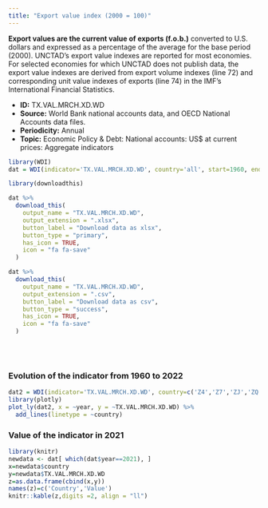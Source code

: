 ```yaml
---
title: "Export value index (2000 = 100)"
---
```



**Export values are the current value of exports (f.o.b.)** converted to U.S. dollars and expressed as a percentage of the average for the base period (2000). UNCTAD's export value indexes are reported for most economies. For selected economies for which UNCTAD does not publish data, the export value indexes are derived from export volume indexes (line 72) and corresponding unit value indexes of exports (line 74) in the IMF's International Financial Statistics.

* **ID:** TX.VAL.MRCH.XD.WD
* **Source:** World Bank national accounts data, and OECD National Accounts data files.
* **Periodicity:** Annual
* **Topic:** Economic Policy & Debt: National accounts: US$ at current prices: Aggregate indicators

```r
library(WDI)
dat = WDI(indicator='TX.VAL.MRCH.XD.WD', country='all', start=1960, end=2022)

library(downloadthis)

dat %>%
  download_this(
    output_name = "TX.VAL.MRCH.XD.WD",
    output_extension = ".xlsx",
    button_label = "Download data as xlsx",
    button_type = "primary",
    has_icon = TRUE,
    icon = "fa fa-save"
  )

dat %>%
  download_this(
    output_name = "TX.VAL.MRCH.XD.WD",
    output_extension = ".csv",
    button_label = "Download data as csv",
    button_type = "success",
    has_icon = TRUE,
    icon = "fa fa-save"
  )
```



<br>
<br>





### Evolution of the indicator from 1960 to 2022



```r
dat2 = WDI(indicator='TX.VAL.MRCH.XD.WD', country=c('Z4','Z7','ZJ','ZQ','XU','8S','ZG'), start=1960, end=2022)
library(plotly)
plot_ly(dat2, x = ~year, y = ~TX.VAL.MRCH.XD.WD) %>%
  add_lines(linetype = ~country)
```

### Value of the indicator in 2021


```r
library(knitr)
newdata <- dat[ which(dat$year==2021), ]
x=newdata$country
y=newdata$TX.VAL.MRCH.XD.WD
z=as.data.frame(cbind(x,y))
names(z)=c('Country','Value')
knitr::kable(z,digits =2, align = "ll")
```